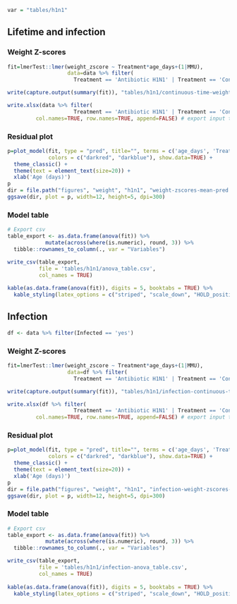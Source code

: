 ```r
var = "tables/h1n1"
```
## Lifetime and infection

### Weight Z-scores

```r
fit=lmerTest::lmer(weight_zscore ~ Treatment*age_days+(1|MMU),
                   data=data %>% filter(
                     Treatment == 'Antibiotic H1N1' | Treatment == 'Control H1N1'))

write(capture.output(summary(fit)), "tables/h1n1/continuous-time-weightmod.txt") # export model summary to file

write.xlsx(data %>% filter(
                     Treatment == 'Antibiotic H1N1' | Treatment == 'Control H1N1'), file= paste(var, "/continuous-modinput" , ".xlsx", sep=""), sheetName="Sheet1",
         col.names=TRUE, row.names=TRUE, append=FALSE) # export input table for model
```

### Residual plot

```r
p=plot_model(fit, type = "pred", title="", terms = c('age_days', 'Treatment'),
             colors = c("darkred", "darkblue"), show.data=TRUE) +
  theme_classic() +
  theme(text = element_text(size=20)) +
  xlab('Age (days)')
p
dir = file.path("figures", "weight", "h1n1", "weight-zscores-mean-pred.png")
ggsave(dir, plot = p, width=12, height=5, dpi=300)
```

### Model table
```r
# Export csv
table_export <- as.data.frame(anova(fit)) %>%
            mutate(across(where(is.numeric), round, 3)) %>%
  tibble::rownames_to_column(., var = "Variables")

write_csv(table_export,
          file = 'tables/h1n1/anova_table.csv',
          col_names = TRUE)
          
kable(as.data.frame(anova(fit)), digits = 5, booktabs = TRUE) %>%
  kable_styling(latex_options = c("striped", "scale_down", "HOLD_position"))
```

## Infection

```r
df <- data %>% filter(Infected == 'yes')
```

### Weight Z-scores

```r
fit=lmerTest::lmer(weight_zscore ~ Treatment*age_days+(1|MMU),
                   data=df %>% filter(
                     Treatment == 'Antibiotic H1N1' | Treatment == 'Control H1N1'))

write(capture.output(summary(fit)), "tables/h1n1/infection-continuous-time-weightmod.txt") # export model summary to file

write.xlsx(df %>% filter(
                     Treatment == 'Antibiotic H1N1' | Treatment == 'Control H1N1'), file= paste(var, "/infection-continuous-modinput" , ".xlsx", sep=""), sheetName="Sheet1",
         col.names=TRUE, row.names=TRUE, append=FALSE) # export input table for model
```

### Residual plot

```r
p=plot_model(fit, type = "pred", title="", terms = c('age_days', 'Treatment'),
             colors = c("darkred", "darkblue"), show.data=TRUE) +
  theme_classic() +
  theme(text = element_text(size=20)) +
  xlab('Age (days)')
p
dir = file.path("figures", "weight", "h1n1", "infection-weight-zscores-mean-pred.png")
ggsave(dir, plot = p, width=12, height=5, dpi=300)
```

### Model table
```r
# Export csv
table_export <- as.data.frame(anova(fit)) %>%
            mutate(across(where(is.numeric), round, 3)) %>%
  tibble::rownames_to_column(., var = "Variables")

write_csv(table_export,
          file = 'tables/h1n1/infection-anova_table.csv',
          col_names = TRUE)
          
kable(as.data.frame(anova(fit)), digits = 5, booktabs = TRUE) %>%
  kable_styling(latex_options = c("striped", "scale_down", "HOLD_position"))
```

